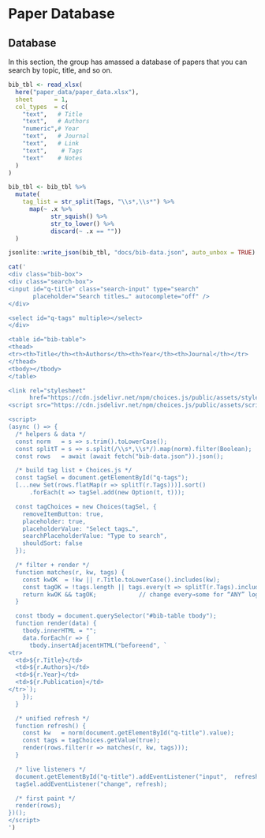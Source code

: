 # Paper Database {-}

## Database {-}

In this section, the group has amassed a database of papers that you can search by topic, title, and so on.

```r
bib_tbl <- read_xlsx(
  here("paper_data/paper_data.xlsx"),   
  sheet      = 1,               
  col_types  = c(
    "text",   # Title
    "text",   # Authors
    "numeric",# Year
    "text",   # Journal
    "text",   # Link
    "text",    # Tags
    "text"    # Notes
  )
)

```

```r
bib_tbl <- bib_tbl %>%
  mutate(
    tag_list = str_split(Tags, "\\s*,\\s*") %>%        
      map(~ .x %>%
            str_squish() %>%                           
            str_to_lower() %>%                         
            discard(~ .x == ""))                       
  )


```

```r
jsonlite::write_json(bib_tbl, "docs/bib-data.json", auto_unbox = TRUE)
```

```r
cat('
<div class="bib-box">
<div class="search-box">
<input id="q-title" class="search-input" type="search"
       placeholder="Search titles…" autocomplete="off" />
</div>

<select id="q-tags" multiple></select>
</div>

<table id="bib-table">
<thead>
<tr><th>Title</th><th>Authors</th><th>Year</th><th>Journal</th></tr>
</thead>
<tbody></tbody>
</table>

<link rel="stylesheet"
      href="https://cdn.jsdelivr.net/npm/choices.js/public/assets/styles/choices.min.css" />
<script src="https://cdn.jsdelivr.net/npm/choices.js/public/assets/scripts/choices.min.js"></script>

<script>
(async () => {
  /* helpers & data */
  const norm   = s => s.trim().toLowerCase();
  const splitT = s => s.split(/\\s*,\\s*/).map(norm).filter(Boolean);
  const rows   = await (await fetch("bib-data.json")).json();

  /* build tag list + Choices.js */
  const tagSel = document.getElementById("q-tags");
  [...new Set(rows.flatMap(r => splitT(r.Tags)))].sort()
      .forEach(t => tagSel.add(new Option(t, t)));

  const tagChoices = new Choices(tagSel, {
    removeItemButton: true,
    placeholder: true,
    placeholderValue: "Select tags…",
    searchPlaceholderValue: "Type to search",
    shouldSort: false
  });

  /* filter + render */
  function matches(r, kw, tags) {
    const kwOK  = !kw || r.Title.toLowerCase().includes(kw);
    const tagOK = !tags.length || tags.every(t => splitT(r.Tags).includes(t));
    return kwOK && tagOK;            // change every→some for “ANY” logic
  }

  const tbody = document.querySelector("#bib-table tbody");
  function render(data) {
    tbody.innerHTML = "";
    data.forEach(r => {
      tbody.insertAdjacentHTML("beforeend", `
<tr>
  <td>${r.Title}</td>
  <td>${r.Authors}</td>
  <td>${r.Year}</td>
  <td>${r.Publication}</td>
</tr>`);
    });
  }

  /* unified refresh */
  function refresh() {
    const kw   = norm(document.getElementById("q-title").value);
    const tags = tagChoices.getValue(true);
    render(rows.filter(r => matches(r, kw, tags)));
  }

  /* live listeners */
  document.getElementById("q-title").addEventListener("input",  refresh);
  tagSel.addEventListener("change", refresh);

  /* first paint */
  render(rows);
})();
</script>
')
```













